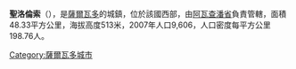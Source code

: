 {{expand|time=2015-04-20T16:46:10+00:00}}
{{refimprove|time=2015-04-20T16:46:10+00:00}}
'''聖洛倫索'''（{{lang-es|San Lorenzo}}），是[[薩爾瓦多|薩爾瓦多]]的城鎮，位於該國西部，由[[阿瓦查潘省|阿瓦查潘省]]負責管轄，面積48.33平方公里，海拔高度513米，2007年人口9,606，人口密度每平方公里198.76人。

{{Coord|14|2|N|89|47|W|display=title}}

{{ElSalvador-geo-stub}}
[[Category:薩爾瓦多城市|Category:薩爾瓦多城市]]